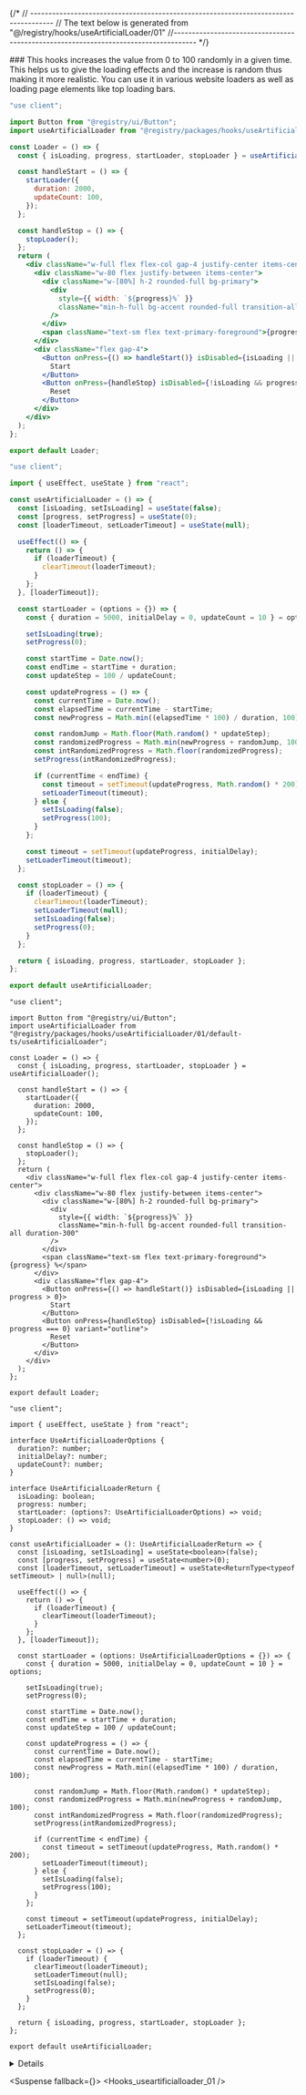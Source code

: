 
{/*
// ------------------------------------------------------------------------------------
    //	The text below is generated from "@/registry/hooks/useArtificialLoader/01"
//------------------------------------------------------------------------------------
*/}

<Wrapper>
<Title>useArtificialLoader</Title>
### This hooks increases the value from 0 to 100 randomly in a given time. This helps us to give the loading effects and the increase is random thus making it more realistic. You can use it in various website loaders as well as loading page elements like top loading bars.

<CodeBlock>

```default|js|example.jsx
"use client";

import Button from "@registry/ui/Button";
import useArtificialLoader from "@registry/packages/hooks/useArtificialLoader/01/default-js/useArtificialLoader";

const Loader = () => {
  const { isLoading, progress, startLoader, stopLoader } = useArtificialLoader();

  const handleStart = () => {
    startLoader({
      duration: 2000,
      updateCount: 100,
    });
  };

  const handleStop = () => {
    stopLoader();
  };
  return (
    <div className="w-full flex flex-col gap-4 justify-center items-center">
      <div className="w-80 flex justify-between items-center">
        <div className="w-[80%] h-2 rounded-full bg-primary">
          <div
            style={{ width: `${progress}%` }}
            className="min-h-full bg-accent rounded-full transition-all duration-300"
          />
        </div>
        <span className="text-sm flex text-primary-foreground">{progress} %</span>
      </div>
      <div className="flex gap-4">
        <Button onPress={() => handleStart()} isDisabled={isLoading || progress > 0}>
          Start
        </Button>
        <Button onPress={handleStop} isDisabled={!isLoading && progress === 0} variant="outline">
          Reset
        </Button>
      </div>
    </div>
  );
};

export default Loader;

```

```default|js|useArtificialLoader.jsx
"use client";

import { useEffect, useState } from "react";

const useArtificialLoader = () => {
  const [isLoading, setIsLoading] = useState(false);
  const [progress, setProgress] = useState(0);
  const [loaderTimeout, setLoaderTimeout] = useState(null);

  useEffect(() => {
    return () => {
      if (loaderTimeout) {
        clearTimeout(loaderTimeout);
      }
    };
  }, [loaderTimeout]);

  const startLoader = (options = {}) => {
    const { duration = 5000, initialDelay = 0, updateCount = 10 } = options;

    setIsLoading(true);
    setProgress(0);

    const startTime = Date.now();
    const endTime = startTime + duration;
    const updateStep = 100 / updateCount;

    const updateProgress = () => {
      const currentTime = Date.now();
      const elapsedTime = currentTime - startTime;
      const newProgress = Math.min((elapsedTime * 100) / duration, 100);

      const randomJump = Math.floor(Math.random() * updateStep);
      const randomizedProgress = Math.min(newProgress + randomJump, 100);
      const intRandomizedProgress = Math.floor(randomizedProgress);
      setProgress(intRandomizedProgress);

      if (currentTime < endTime) {
        const timeout = setTimeout(updateProgress, Math.random() * 200);
        setLoaderTimeout(timeout);
      } else {
        setIsLoading(false);
        setProgress(100);
      }
    };

    const timeout = setTimeout(updateProgress, initialDelay);
    setLoaderTimeout(timeout);
  };

  const stopLoader = () => {
    if (loaderTimeout) {
      clearTimeout(loaderTimeout);
      setLoaderTimeout(null);
      setIsLoading(false);
      setProgress(0);
    }
  };

  return { isLoading, progress, startLoader, stopLoader };
};

export default useArtificialLoader;

```

```default|ts|example.tsx
"use client";

import Button from "@registry/ui/Button";
import useArtificialLoader from "@registry/packages/hooks/useArtificialLoader/01/default-ts/useArtificialLoader";

const Loader = () => {
  const { isLoading, progress, startLoader, stopLoader } = useArtificialLoader();

  const handleStart = () => {
    startLoader({
      duration: 2000,
      updateCount: 100,
    });
  };

  const handleStop = () => {
    stopLoader();
  };
  return (
    <div className="w-full flex flex-col gap-4 justify-center items-center">
      <div className="w-80 flex justify-between items-center">
        <div className="w-[80%] h-2 rounded-full bg-primary">
          <div
            style={{ width: `${progress}%` }}
            className="min-h-full bg-accent rounded-full transition-all duration-300"
          />
        </div>
        <span className="text-sm flex text-primary-foreground">{progress} %</span>
      </div>
      <div className="flex gap-4">
        <Button onPress={() => handleStart()} isDisabled={isLoading || progress > 0}>
          Start
        </Button>
        <Button onPress={handleStop} isDisabled={!isLoading && progress === 0} variant="outline">
          Reset
        </Button>
      </div>
    </div>
  );
};

export default Loader;

```

```default|ts|useArtificialLoader.tsx
"use client";

import { useEffect, useState } from "react";

interface UseArtificialLoaderOptions {
  duration?: number;
  initialDelay?: number;
  updateCount?: number;
}

interface UseArtificialLoaderReturn {
  isLoading: boolean;
  progress: number;
  startLoader: (options?: UseArtificialLoaderOptions) => void;
  stopLoader: () => void;
}

const useArtificialLoader = (): UseArtificialLoaderReturn => {
  const [isLoading, setIsLoading] = useState<boolean>(false);
  const [progress, setProgress] = useState<number>(0);
  const [loaderTimeout, setLoaderTimeout] = useState<ReturnType<typeof setTimeout> | null>(null);

  useEffect(() => {
    return () => {
      if (loaderTimeout) {
        clearTimeout(loaderTimeout);
      }
    };
  }, [loaderTimeout]);

  const startLoader = (options: UseArtificialLoaderOptions = {}) => {
    const { duration = 5000, initialDelay = 0, updateCount = 10 } = options;

    setIsLoading(true);
    setProgress(0);

    const startTime = Date.now();
    const endTime = startTime + duration;
    const updateStep = 100 / updateCount;

    const updateProgress = () => {
      const currentTime = Date.now();
      const elapsedTime = currentTime - startTime;
      const newProgress = Math.min((elapsedTime * 100) / duration, 100);

      const randomJump = Math.floor(Math.random() * updateStep);
      const randomizedProgress = Math.min(newProgress + randomJump, 100);
      const intRandomizedProgress = Math.floor(randomizedProgress);
      setProgress(intRandomizedProgress);

      if (currentTime < endTime) {
        const timeout = setTimeout(updateProgress, Math.random() * 200);
        setLoaderTimeout(timeout);
      } else {
        setIsLoading(false);
        setProgress(100);
      }
    };

    const timeout = setTimeout(updateProgress, initialDelay);
    setLoaderTimeout(timeout);
  };

  const stopLoader = () => {
    if (loaderTimeout) {
      clearTimeout(loaderTimeout);
      setLoaderTimeout(null);
      setIsLoading(false);
      setProgress(0);
    }
  };

  return { isLoading, progress, startLoader, stopLoader };
};

export default useArtificialLoader;

```

</CodeBlock>
<Details>


### UseArtificialLoaderOptions

| Name         | Type     | Default | Description                                                   |
| ------------ | -------- | ------- | ------------------------------------------------------------- |
| duration     | `number` | 5000    | Total duration of the loading process in milliseconds.        |
| initialDelay | `number` | 0       | Delay before the loader starts in milliseconds.               |
| updateCount  | `number` | 10      | Number of updates to the progress during the loading process. |

### Return Values

| Name        | Type                                             | Description                                                |
| ----------- | ------------------------------------------------ | ---------------------------------------------------------- |
| isLoading   | `boolean`                                        | Indicates whether the loading process is currently active. |
| progress    | `number`                                         | Represents the current progress percentage of the loader.  |
| startLoader | `(options?: UseArtificialLoaderOptions) => void` | Function to start the loader with optional configuration.  |
| stopLoader  | `() => void`                                     | Function to stop the loader and reset the progress.        |

</Details>

<Suspense fallback={<Skeleton className="h-60 rounded-lg" />}>
<Display>
<Hooks_useartificialloader_01 />
</Display>
</Suspense>

</Wrapper>
